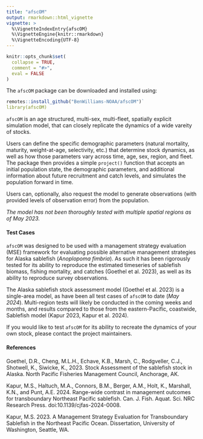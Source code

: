```yaml
---
title: "afscOM"
output: rmarkdown::html_vignette
vignette: >
  %\VignetteIndexEntry{afscOM}
  %\VignetteEngine{knitr::rmarkdown}
  %\VignetteEncoding{UTF-8}
---
```


```r
knitr::opts_chunk$set(
  collapse = TRUE,
  comment = "#>",
  eval = FALSE
)
```

The `afscOM` package can be downloaded and installed using: 

```r
remotes::install_github("BenWilliams-NOAA/afscOM")`
library(afscOM)
```

`afscOM` is an age structured, multi-sex, multi-fleet, spatially explicit simulation model, that can closely replicate the dynamics of a wide vareity of stocks. 

Users can define the specific demographic parameters (natural mortality, maturity, weight-at-age, selectivity, etc.) that determine stock dynamics, as well as how those parameters vary across time, age, sex, region, and fleet. The package then provides a simple `project()` function that accepts an initial population state, the demographic parameters, and additional information about future recruitment and catch levels, and simulates the population forward in time. 

Users can, optionally, also request the model to generate observations (with provided levels of observation error) from the population.

_The model has not been thoroughly tested with multiple spatial regions as of May 2023._

#### Test Cases
`afscOM` was designed to be used with a management strategy evaluation (MSE) framework for evaluating possible alternative management strategies for Alaska sablefish (_Anoplopoma fimbria_). As such it has been rigorously tested for its ability to reproduce the estimated timeseries of sablefish biomass, fishing mortality, and catches (Goethel et al. 2023), as well as its ability to reproduce survey observations. 

The Alaska sablefish stock assessment model (Goethel et al. 2023) is a single-area model, as have been all test cases of `afscOM` to date (_May 2024_). Multi-region tests will likely be conducted in the coming weeks and months, and results compared to those from the eastern-Pacific, coastwide, Sablefish model (Kapur 2023, Kapur et al. 2024). 

If you would like to test `afscOM` for its ability to recreate the dynamics of your own stock, please contact the project maintainers.

#### References

Goethel, D.R., Cheng, M.L.H., Echave, K.B., Marsh, C., Rodgveller, C.J., Shotwell, K., Siwicke, K., 2023. Stock Assessment of the sablefish stock in Alaska. North Pacific Fisheries Management Council, Anchorage, AK.

Kapur, M.S., Haltuch, M.A., Connors, B.M., Berger, A.M., Holt, K., Marshall, K.N., and Punt, A.E. 2024. Range-wide contrast in management outcomes for transboundary Northeast Pacific sablefish. Can. J. Fish. Aquat. Sci. NRC Research Press. doi:10.1139/cjfas-2024-0008.

Kapur, M.S. 2023. A Management Strategy Evaluation for Transboundary Sablefish in the Northeast Pacific Ocean. Dissertation, University of Washington, Seattle, WA.
